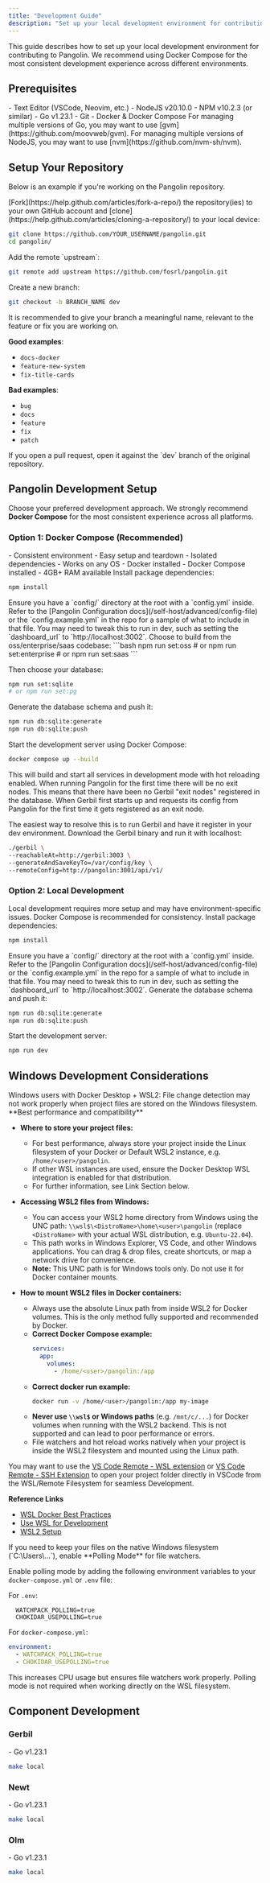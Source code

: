 ```yaml
---
title: "Development Guide"
description: "Set up your local development environment for contributing to Pangolin"
---
```


This guide describes how to set up your local development environment for contributing to Pangolin. We recommend using Docker Compose for the most consistent development experience across different environments.

## Prerequisites

<Check>
- Text Editor (VSCode, Neovim, etc.)
- NodeJS v20.10.0
- NPM v10.2.3 (or similar)
- Go v1.23.1
- Git
- Docker & Docker Compose
</Check>

<Info>
For managing multiple versions of Go, you may want to use [gvm](https://github.com/moovweb/gvm).
For managing multiple versions of NodeJS, you may want to use [nvm](https://github.com/nvm-sh/nvm).
</Info>

## Setup Your Repository

Below is an example if you're working on the Pangolin repository.

<Steps>
<Step title="Fork and clone">
  [Fork](https://help.github.com/articles/fork-a-repo/) the repository(ies) to your own GitHub account and [clone](https://help.github.com/articles/cloning-a-repository/) to your local device:

  ```bash
  git clone https://github.com/YOUR_USERNAME/pangolin.git
  cd pangolin/
  ```
</Step>

<Step title="Add upstream remote">
  Add the remote `upstream`:

  ```bash
  git remote add upstream https://github.com/fosrl/pangolin.git
  ```
</Step>

<Step title="Create feature branch">
  Create a new branch:

  ```bash
  git checkout -b BRANCH_NAME dev
  ```

  <Tip>
  It is recommended to give your branch a meaningful name, relevant to the feature or fix you are working on.
  
  **Good examples**:
  - `docs-docker`
  - `feature-new-system`
  - `fix-title-cards`
  
  **Bad examples**:
  - `bug`
  - `docs`
  - `feature`
  - `fix`
  - `patch`
  </Tip>
</Step>

<Step title="Open pull request">
  If you open a pull request, open it against the `dev` branch of the original repository.
</Step>
</Steps>

## Pangolin Development Setup

Choose your preferred development approach. We strongly recommend **Docker Compose** for the most consistent experience across all platforms.

### Option 1: Docker Compose (Recommended)

<CardGroup cols={2}>
<Card title="Advantages" icon="check">
  - Consistent environment
  - Easy setup and teardown
  - Isolated dependencies
  - Works on any OS
</Card>

<Card title="Requirements" icon="docker">
  - Docker installed
  - Docker Compose installed
  - 4GB+ RAM available
</Card>
</CardGroup>

<Steps>
<Step title="Install dependencies">
  Install package dependencies:

  ```bash
  npm install
  ```
</Step>

<Step title="Configure environment">
  Ensure you have a `config/` directory at the root with a `config.yml` inside. Refer to the [Pangolin Configuration docs](/self-host/advanced/config-file) or the `config.example.yml` in the repo for a sample of what to include in that file.

  <Warning>
  You may need to tweak this to run in dev, such as setting the `dashboard_url` to `http://localhost:3002`.
  </Warning>
</Step>

<Step title="Set your environment">
Choose to build from the oss/enterprise/saas codebase:
  ```bash
  npm run set:oss
  # or npm run set:enterprise
  # or npm run set:saas
  ```

Then choose your database:
  ```bash
  npm run set:sqlite
  # or npm run set:pg
  ```
</Step>

<Step title="Generate database schema">
  Generate the database schema and push it:

  ```bash
  npm run db:sqlite:generate
  npm run db:sqlite:push
  ```
</Step>

<Step title="Start development server">
  Start the development server using Docker Compose:

  ```bash
  docker compose up --build
  ```

  <Tip>
  This will build and start all services in development mode with hot reloading enabled.
  </Tip>
</Step>
</Steps>

<Note>
When running Pangolin for the first time there will be no exit nodes. This means that there have been no Gerbil "exit nodes" registered in the database. When Gerbil first starts up and requests its config from Pangolin for the first time it gets registered as an exit node.

The easiest way to resolve this is to run Gerbil and have it register in your dev environment. Download the Gerbil binary and run it with localhost:

```bash
./gerbil \
--reachableAt=http://gerbil:3003 \
--generateAndSaveKeyTo=/var/config/key \
--remoteConfig=http://pangolin:3001/api/v1/
```
</Note>

### Option 2: Local Development

<Warning>
Local development requires more setup and may have environment-specific issues. Docker Compose is recommended for consistency.
</Warning>

<Steps>
<Step title="Install dependencies">
  Install package dependencies:

  ```bash
  npm install
  ```
</Step>

<Step title="Configure environment">
  Ensure you have a `config/` directory at the root with a `config.yml` inside. Refer to the [Pangolin Configuration docs](/self-host/advanced/config-file) or the `config.example.yml` in the repo for a sample of what to include in that file.

  <Warning>
  You may need to tweak this to run in dev, such as setting the `dashboard_url` to `http://localhost:3002`.
  </Warning>
</Step>

<Step title="Generate database schema">
  Generate the database schema and push it:

  ```bash
  npm run db:sqlite:generate
  npm run db:sqlite:push
  ```
</Step>

<Step title="Start development server">
  Start the development server:

  ```bash
  npm run dev
  ```
</Step>
</Steps>

## Windows Development Considerations

<Warning>
Windows users with Docker Desktop + WSL2: File change detection may not work properly when project files are stored on the Windows filesystem.
</Warning>

<Tabs>
<Tab title="WSL2 Filesystem (Recommended)">
  **Best performance and compatibility**


  - **Where to store your project files:**
    - For best performance, always store your project inside the Linux filesystem of your Docker or Default WSL2 instance, e.g. `/home/<user>/pangolin`.
    - If other WSL instances are used, ensure the Docker Desktop WSL integration is enabled for that distribution.
    - For further information, see Link Section below.

  - **Accessing WSL2 files from Windows:**
    - You can access your WSL2 home directory from Windows using the UNC path: `\\wsl$\<DistroName>\home\<user>\pangolin` (replace `<DistroName>` with your actual WSL distribution, e.g. `Ubuntu-22.04`).
    - This path works in Windows Explorer, VS Code, and other Windows applications. You can drag & drop files, create shortcuts, or map a network drive for convenience.
    - **Note:** This UNC path is for Windows tools only. Do not use it for Docker container mounts.

  - **How to mount WSL2 files in Docker containers:**
    - Always use the absolute Linux path from inside WSL2 for Docker volumes. This is the only method fully supported and recommended by Docker.
    - **Correct Docker Compose example:**
      ```yaml
      services:
        app:
          volumes:
            - /home/<user>/pangolin:/app
      ```
    - **Correct docker run example:**
      ```bash
      docker run -v /home/<user>/pangolin:/app my-image
      ```
    - **Never use `\\wsl$` or Windows paths** (e.g. `/mnt/c/...`) for Docker volumes when running with the WSL2 backend. This is not supported and can lead to poor performance or errors.
    - File watchers and hot reload works natively when your project is inside the WSL2 filesystem and mounted using the Linux path.

  <Note> You may want to use the [VS Code Remote - WSL extension](https://code.visualstudio.com/docs/remote/wsl) or [VS Code Remote - SSH Extension](https://code.visualstudio.com/docs/remote/ssh) to open your project folder directly in VSCode from the WSL/Remote Filesystem for seamless Development. </Note>


  **Reference Links**
  - [WSL Docker Best Practices](https://docs.docker.com/desktop/features/wsl/best-practices/)
  - [Use WSL for Development](https://docs.docker.com/desktop/features/wsl/use-wsl/)
  - [WSL2 Setup](https://docs.docker.com/desktop/features/wsl/)
</Tab>

<Tab title="Windows Filesystem + Polling (Workaround)">
  If you need to keep your files on the native Windows filesystem (`C:\Users\...`), enable **Polling Mode** for file watchers. 

  Enable polling mode by adding the following environment variables to your `docker-compose.yml` or `.env` file:

  For `.env`:
  ```env
    WATCHPACK_POLLING=true
    CHOKIDAR_USEPOLLING=true
  ```
  
  For `docker-compose.yml`:
  ```yaml
  environment:
    - WATCHPACK_POLLING=true
    - CHOKIDAR_USEPOLLING=true
  ```

  <Note>This increases CPU usage but ensures file watchers work properly. Polling mode is not required when working directly on the WSL filesystem.</Note>
</Tab>
</Tabs>

## Component Development

### Gerbil

<Card title="Requirements">
  - Go v1.23.1
</Card>

```bash
make local
```

### Newt

<Card title="Requirements">
  - Go v1.23.1
</Card>

```bash
make local
```

### Olm

<Card title="Requirements">
  - Go v1.23.1
</Card>

```bash
make local
```

